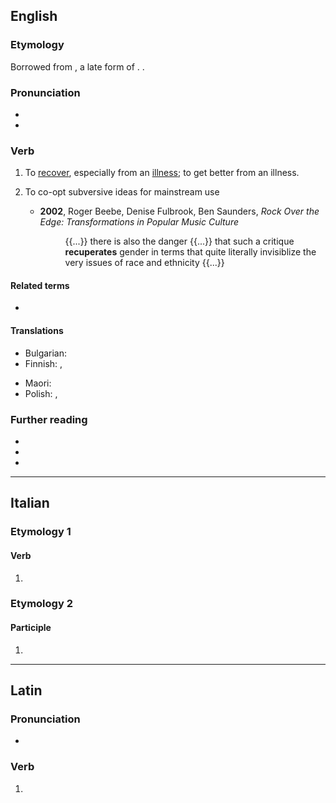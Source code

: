 ==English==

===Etymology===
{{root|en|ine-pro|*keh₂p-}}
Borrowed from {{bor|en|la|recupero|recuperō, recuperātus}}, a late form of {{m|la|reciperō||to get again, regain, recover}}. {{doublet|en|recover}}.

===Pronunciation===
* {{IPA|en|/ɹɪˈk(j)uːpəˌɹeɪt/}}
* {{audio|en|LL-Q1860 (eng)-Vealhurl-recuperate.wav |Audio (Southern England)}}

===Verb===
{{en-verb}}

# To [[recover]], especially from an [[illness]]; to get better from an illness.
# {{lb|en|sociology}} To co-opt subversive ideas for mainstream use
#* '''2002''', Roger Beebe, Denise Fulbrook, Ben Saunders, ''Rock Over the Edge: Transformations in Popular Music Culture''
#*: {{...}} there is also the danger {{...}} that such a critique '''recuperates''' gender in terms that quite literally invisiblize the very issues of race and ethnicity {{...}}

====Related terms====
* {{l|en|recuperation}}

====Translations====
{{trans-see|recover, especially from an illness|recover}}

{{trans-top|recover from illness}}
* Bulgarian: {{t|bg|възстановявам се}}
* Finnish: {{t+|fi|toipua}}, {{t+|fi|parantua}}
{{trans-mid}}
* Maori: {{t|mi|whakamāui}}
* Polish: {{t+|pl|zdrowieć|impf}}, {{t+|pl|wyzdrowieć|pf}}
{{trans-bottom}}

===Further reading===
* {{R:Webster 1913}}
* {{R:Century 1911}}
* {{R:OneLook}}

----

==Italian==

===Etymology 1===

====Verb====
{{head|it|verb form}}

# {{inflection of|it|recuperare||2|p|pres|indc|;|2|p|impr}}

===Etymology 2===

====Participle====
{{head|it|past participle form|g=f-p}}

# {{feminine plural of|it|recuperato}}

----

==Latin==

===Pronunciation===
* {{la-IPA|recuperāte}}

===Verb===
{{la-verb-form|recuperāte}}

# {{inflection of|la|recuperō||2|p|pres|actv|impr}}